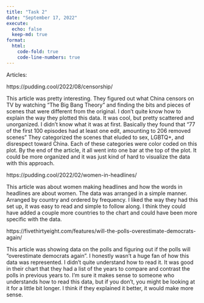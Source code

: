 ```yaml
---
title: "Task 2"
date: "September 17, 2022"
execute:
  echo: false
  keep-md: true
format:
  html:
    code-fold: true
    code-line-numbers: true
---
```


Articles:

https://pudding.cool/2022/08/censorship/

This article was pretty interesting. They figured out what China censors on TV by watching "The Big Bang Theory" and finding the bits and pieces of scenes that were different from the original. I don't quite know how to explain the way they plotted this data. It was cool, but pretty scattered and unorganized. I didn't know what it was at first. Basically they found that "77 of the first 100 episodes had at least one edit, amounting to 206 removed scenes" They categorized the scenes that eluded to sex, LGBTQ+, and disrespect toward China. Each of these categories were color coded on this plot. By the end of the article, it all went into one bar at the top of the plot. It could be more organized and it was just kind of hard to visualize the data with this approach. 

https://pudding.cool/2022/02/women-in-headlines/

This article was about women making headlines and how the words in headlines are about women. The data was arranged in a simple manner. Arranged by country and ordered by frequency. I liked the way they had this set up, it was easy to read and simple to follow along. I think they could have added a couple more countries to the chart and could have been more specific with the data.

https://fivethirtyeight.com/features/will-the-polls-overestimate-democrats-again/

This article was showing data on the polls and figuring out if the polls will "overestimate democrats again". I honestly wasn't a huge fan of how this data was represented. I didn't quite understand how to read it. It was good in their chart that they had a list of the years to compare and contrast the polls in previous years to. I'm sure it makes sense to someone who understands how to read this data, but if you don't, you might be looking at it for a little bit longer. I think if they explained it better, it would make more sense. 